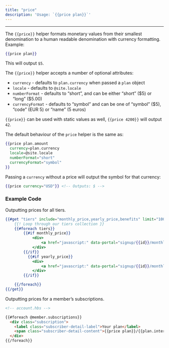 ```yaml
---
title: "price"
description: 'Usage: `{{price plan}}`'
---
```


***


The `{{price}}` helper formats monetary values from their smallest denomination to a human readable denomination with currency formatting. Example:

```handlebars
{{price plan}}
```

This will output `$5`.

The `{{price}}` helper accepts a number of optional attributes:

* `currency` - defaults to `plan.currency` when passed a `plan` object
* `locale` - defaults to `@site.locale`
* `numberFormat` - defaults to “short”, and can be either “short” (\$5) or “long” (\$5.00)
* `currencyFormat` - defaults to “symbol” and can be one of “symbol” (\$5), “code” (EUR 5) or “name” (5 euros)

`{{price}}` can be used with static values as well, `{{price 4200}}` will output `42`.

The default behaviour of the `price` helper is the same as:

```handlebars
{{price plan.amount
  currency=plan.currency
  locale=@site.locale
  numberFormat="short"
  currencyFormat="symbol"
}}
```

Passing a `currency` without a price will output the symbol for that currency:

```handlebars
{{price currency="USD"}} <!-- Outputs: $ -->
```

### Example Code

Outputting prices for all tiers.

```handlebars
{{#get "tiers" include="monthly_price,yearly_price,benefits" limit="100" as |tiers|}}
    {{! Loop through our tiers collection }}
    {{#foreach tiers}}
        {{#if monthly_price}}
            <div>
                <a href="javascript:" data-portal="signup/{{id}}/monthly">Monthly – {{price monthly_price currency=currency}}</a>
            </div>
        {{/if}}
          {{#if yearly_price}}
            <div>
                <a href="javascript:" data-portal="signup/{{id}}/monthly">Monthly – {{price yearly_price currency=currency}}</a>
            </div>
        {{/if}}

    {{/foreach}}
{{/get}}
```

Outputting prices for a member’s subscriptions.

```html
<!-- account.hbs -->

{{#foreach @member.subscriptions}}
  <div class="subscription">
    <label class="subscriber-detail-label">Your plan</label>
    <span class="subscriber-detail-content">{{price plan}}/{{plan.interval}}</span>
  </div>
{{/foreach}}
```